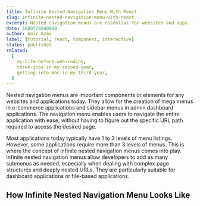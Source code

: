 ```yaml
---
title: Infinite Nested Navigation Menu With React
slug: infinite-nested-navigation-menu-with-react
excerpt: Nested navigation menus are essential for websites and apps. They simplify navigation, enable mega menus, and support complex page structures with infinite levels of submenus.
date: 1689776500000
author: Amir Azmi
label: [tutorial, react, component, interactive]
status: published
related:
  [
    my-life-before-web-coding,
    three-jobs-in-my-second-year,
    getting-into-mnc-in-my-third-year,
  ]
---
```


Nested navigation menus are important components or elements for any websites and applications today. They allow for the creation of mega menus in e-commerce applications and sidebar menus in admin dashboard applications. The navigation menu enables users to navigate the entire application with ease, without having to figure out the specific URL path required to access the desired page.

Most applications today typically have 1 to 3 levels of menu listings. However, some applications require more than 3 levels of menus. This is where the concept of infinite nested navigation menus comes into play. Infinite nested navigation menus allow developers to add as many submenus as needed, especially when dealing with complex page structures and deeply nested URLs. They are particularly suitable for dashboard applications or file-based applications.

## How Infinite Nested Navigation Menu Looks Like
